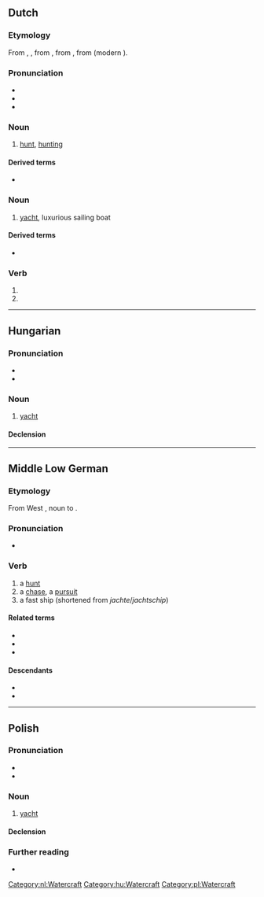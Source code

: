 {{also|Jacht}}
==Dutch==
{{wikipedia|dab=jacht|lang=nl}}

===Etymology===
From {{inh|nl|dum|jacht}}, {{m|dum|jaget}}, from {{inh|nl|odt|*jagot}}, from {{inh|nl|gem-pro|*jagōþuz||hunt, hunting}}, from {{m|gem-pro|*jagōną||to hunt}} (modern {{m|nl|jagen}}).

===Pronunciation===
* {{IPA|lang=nl|/jɑxt/}}
* {{audio|Nl-jacht.ogg|Audio|lang=nl}}
* {{rhymes|ɑxt|lang=nl}}

===Noun===
{{nl-noun|f|-|-}}

# [[hunt]], [[hunting]]

====Derived terms====
* {{l|nl|walvisjacht}}

===Noun===
{{nl-noun|n|-en|jachtje}}

# [[yacht]], luxurious sailing boat

====Derived terms====
* {{l|nl|jachthaven}}

===Verb===
{{head|nl|verb form}}

# {{nl-verb form of|p=123|n=sg|t=pres|m=ind|jachten}}
# {{nl-verb form of|m=imp|jachten}}

[[Category:nl:Watercraft]]

----

==Hungarian==

===Pronunciation===
* {{hu-IPA}}
* {{hyphenation|jacht|lang=hu}}

===Noun===
{{hu-noun|ok}}

# [[yacht]] {{gloss|luxurious sailing boat}}

====Declension====
{{hu-infl-nom|jachto|o}}{{hu-pos-otok|jacht|j|jai}}

[[Category:hu:Watercraft]]

----

==Middle Low German==

===Etymology===
From West {{inh|gml|gem-pro|*jagōþuz||hunt, hunting}}, noun to {{cog|gem-pro|*jagōną}}.

===Pronunciation===
* {{IPA|/jaxt/|lang=gml}}

===Verb===
{{head|gml|noun|g=f}}

# a [[hunt]]
# a [[chase]], a [[pursuit]]
# a fast ship (shortened from ''jachte''/''jachtschip'')

====Related terms====
* {{l|gml|jachteren}}
* {{l|gml|jagen}}
* {{l|gml|jachte}}

====Descendants====
* {{desc|lv|jakts|bor=1}}
* {{desc|sv|jakt|bor=1}}

----

==Polish==
{{wikipedia|lang=pl}}

===Pronunciation===
* {{pl-IPA}}
* {{audio|Pl-jacht.ogg|Audio|lang=pl}}

===Noun===
{{pl-noun|m-in}}

# [[yacht]]

====Declension====
{{pl-decl-noun
|jacht|jachty
|jachtu|jachtów
|jachtowi|jachtom
|jachtat|jachty
|jachtem|jachtami
|jachcie|jachtach
|jachcie|jachty
}}

===Further reading===
* {{R:PWN}}

[[Category:pl:Watercraft]]